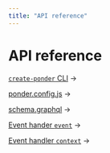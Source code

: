 ```yaml
---
title: "API reference"
---
```


# API reference

[`create-ponder` CLI](/api-reference/create-ponder) →

[ponder.config.js](/api-reference/ponder-config) →

[schema.graphql](/api-reference/schema-graphql) →

[Event hander `event`](/api-reference/event) →

[Event handler `context`](/api-reference/context) →
